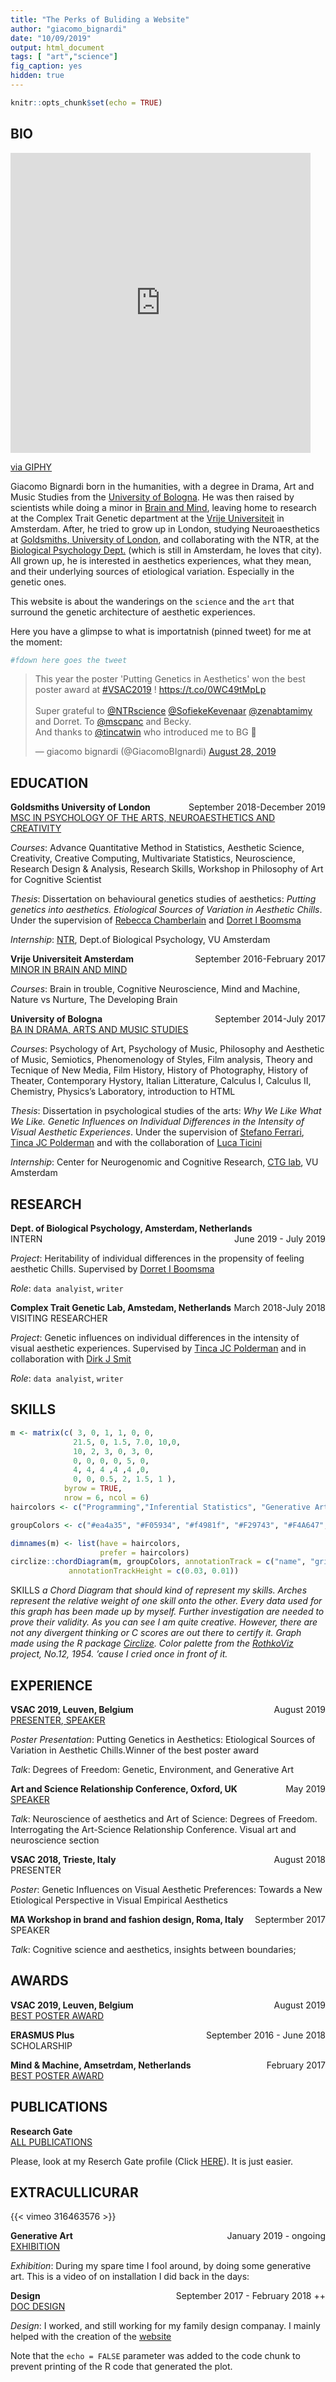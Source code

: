 ```yaml
---
title: "The Perks of Buliding a Website"
author: "giacomo_bignardi"
date: "10/09/2019"
output: html_document
tags: [ "art","science"]
fig_caption: yes
hidden: true
---
```


```r
knitr::opts_chunk$set(echo = TRUE)
```

## BIO

<iframe src="https://giphy.com/embed/26u6dIwIphLj8h10A" width="480" height="480" frameBorder="0" class="giphy-embed" allowFullScreen></iframe><p><a href="https://giphy.com/gifs/26u6dIwIphLj8h10A">via GIPHY</a></p>

Giacomo Bignardi born in the humanities, with a degree in Drama, Art and Music Studies from the [University of Bologna](https://corsi.unibo.it/laurea/DAMS). He was then raised by scientists while doing a minor in [Brain and Mind](https://minor.vu.nl/nl/minoren/brain-and-mind), leaving home to research at the Complex Trait Genetic department at the [Vrije Universiteit](https://ctg.cncr.nl/) in Amsterdam. After, he tried to grow  up in London, studying Neuroaesthetics at [Goldsmiths, University of London](https://www.gold.ac.uk/pg/msc-psychology-arts-neuroaesthetics-creativity/), and collaborating with the NTR, at the [Biological Psychology Dept.](https://tweelingenregister.vu.nl/) (which is still in Amsterdam, he loves that city). 
All grown up, he is interested in aesthetics experiences, what they mean, and their underlying sources of etiological variation. Especially in the genetic ones.

This website is about the wanderings on the `science` and the `art` that surround the genetic architecture of aesthetic experiences.


Here you have a glimpse to what is importatnish (pinned tweet) for me at the moment:


```r
#fdown here goes the tweet 
```

<blockquote class="twitter-tweet"><p lang="en" dir="ltr">This year the poster &#39;Putting Genetics in Aesthetics&#39; won the best poster award at <a href="https://twitter.com/hashtag/VSAC2019?src=hash&amp;ref_src=twsrc%5Etfw">#VSAC2019</a> ! <a href="https://t.co/0WC49tMpLp">https://t.co/0WC49tMpLp</a><br><br>Super grateful to <a href="https://twitter.com/NTRscience?ref_src=twsrc%5Etfw">@NTRscience</a> <a href="https://twitter.com/SofiekeKevenaar?ref_src=twsrc%5Etfw">@SofiekeKevenaar</a> <a href="https://twitter.com/zenabtamimy?ref_src=twsrc%5Etfw">@zenabtamimy</a> and Dorret. To <a href="https://twitter.com/mscpanc?ref_src=twsrc%5Etfw">@mscpanc</a> and Becky. <br>And thanks to <a href="https://twitter.com/tincatwin?ref_src=twsrc%5Etfw">@tincatwin</a> who introduced me to BG 🙏</p>&mdash; giacomo bignardi (@GiacomoBIgnardi) <a href="https://twitter.com/GiacomoBIgnardi/status/1166607801617174529?ref_src=twsrc%5Etfw">August 28, 2019</a></blockquote> <script async src="https://platform.twitter.com/widgets.js" charset="utf-8"></script>

## EDUCATION

<p style="text-align:left;">
    <strong>Goldsmiths University of London</strong>
    <span style="float:right;"> 
    September 2018-December 2019
    </span>
<a href = "https://www.gold.ac.uk/pg/msc-psychology-arts-neuroaesthetics-creativity/"><br>MSC IN PSYCHOLOGY OF THE ARTS, NEUROAESTHETICS AND CREATIVITY</br></a>
</p>


*Courses*: Advance Quantitative Method in Statistics, Aesthetic Science, Creativity, Creative Computing, Multivariate Statistics, Neuroscience, Research Design & Analysis, Research Skills, Workshop in Philosophy of Art for Cognitive Scientist

*Thesis*: Dissertation on behavioural genetics studies of aesthetics: *Putting genetics into aesthetics. Etiological Sources of Variation in Aesthetic Chills*. Under the supervision of [Rebecca Chamberlain](https://www.researchgate.net/profile/Rebecca_Chamberlain) and [Dorret I Boomsma](https://www.researchgate.net/profile/Dorret_Boomsma)

*Internship*: [NTR](https://tweelingenregister.vu.nl/), Dept.of Biological Psychology, VU Amsterdam


<p style="text-align:left;">
    <strong>Vrije Universiteit Amsterdam </strong>
    <span style="float:right;">
        September 2016-February  2017
    </span>
 <a href = "https://minor.vu.nl/nl/minoren/brain-and-mind"><br>MINOR IN BRAIN AND MIND</br></a>
</p>

*Courses*: Brain in trouble, Cognitive Neuroscience, Mind and Machine, Nature vs Nurture, The Developing Brain


<p style="text-align:left;">
    <strong>University of Bologna </strong>
    <span style="float:right;">
        September 2014-July 2017 
    </span>
    <a href = "https://corsi.unibo.it/laurea/DAMS"><br>BA IN DRAMA, ARTS AND MUSIC STUDIES</br></a>
</p>

*Courses*: Psychology of Art, Psychology of Music, Philosophy and Aesthetic of Music, Semiotics, Phenomenology of Styles, Film analysis, Theory and Tecnique of New Media, Film History, History of Photography, History of Theater, Contemporary Hystory, Italian Litterature, Calculus I, Calculus II, Chemistry, Physics's Laboratory, introduction to HTML


*Thesis*: Dissertation in psychological studies of the arts: *Why We Like What We Like. Genetic Influences on Individual Differences in the Intensity of Visual Aesthetic Experiences*. Under the supervision of [Stefano Ferrari](https://www.unibo.it/sitoweb/stefano.ferrari/en), [Tinca JC Polderman](https://www.researchgate.net/profile/Tinca_Polderman) and with the collaboration of [Luca Ticini](https://www.researchgate.net/profile/Luca_Ticini_Frsa)


*Internship*: Center for Neurogenomic and Cognitive Research, [CTG lab](https://ctg.cncr.nl/), VU Amsterdam

## RESEARCH

<p style="text-align:left;">
    <strong>Dept. of Biological Psychology, Amsterdam, Netherlands</strong>
    <span style="float:right;"> 
    June 2019 - July 2019
    </span>
<br>INTERN</br>
</p>

*Project*: Heritability of individual differences in the propensity of feeling aesthetic Chills. Supervised by [Dorret I Boomsma](https://www.researchgate.net/profile/Dorret_Boomsma)

*Role*: `data analyist`, `writer`

<p style="text-align:left;">
    <strong>Complex Trait Genetic Lab, Amstedam, Netherlands</strong>
    <span style="float:right;"> 
    March 2018-July 2018
    </span>
<br>VISITING RESEARCHER</br>
</p>

*Project*: Genetic influences on individual differences in the intensity of visual aesthetic experiences. Supervised by [Tinca JC Polderman](https://www.researchgate.net/profile/Tinca_Polderman) and in collaboration with [Dirk J Smit](https://www.researchgate.net/profile/Dirk_Smit)

*Role*: `data analyist`, `writer`

## SKILLS


```r
m <- matrix(c( 3, 0, 1, 1, 0, 0,
              21.5, 0, 1.5, 7.0, 10,0, 
              10, 2, 3, 0, 3, 0, 
              0, 0, 0, 0, 5, 0,
              4, 4, 4 ,4 ,4 ,0,
              0, 0, 0.5, 2, 1.5, 1 ),
            byrow = TRUE,
            nrow = 6, ncol = 6)
haircolors <- c("Programming","Inferential Statistics", "Generative Art", "WebDesign", "Creativity","Design")

groupColors <- c("#ea4a35", "#F05934", "#f4981f", "#F29743", "#F4A647", "#F2CF60")

dimnames(m) <- list(have = haircolors,
                    prefer = haircolors)
circlize::chordDiagram(m, groupColors, annotationTrack = c("name", "grid"),
             annotationTrackHeight = c(0.03, 0.01))
```

SKILLS \ref{fig:figs} *a Chord Diagram that should kind of represent my skills. Arches represent the relative weight of one skill onto the other. Every data used for this graph has been made up by myself. Further investigation are needed to prove their validity. As you can see I am quite creative. However, there are not any divergent thinking or C scores are out there to certify it. Graph made using the R package [Circlize](https://github.com/jokergoo/circlize). Color palette from the [RothkoViz](http://ereyes.net/rothkoviz/00-colors.html) project, No.12, 1954. 'cause I cried once in front of it.*

## EXPERIENCE

<p style="text-align:left;">
    <strong>VSAC 2019, Leuven, Belgium</strong>
    <span style="float:right;"> 
    August 2019
    </span>
   <br> <a href="https://www.researchgate.net/publication/335352770_Putting_Genetics_in_Aesthetics_Etiological_Sources_of_Variation_in_Aesthetic_Chills">PRESENTER</a>,<a href="https://www.researchgate.net/publication/335353025_Degrees_of_Freedom_Genetic_Environment_and_Generative_Art"> SPEAKER</br></a>
</p>

*Poster Presentation*: Putting Genetics in Aesthetics: Etiological Sources of Variation in Aesthetic Chills.Winner of the best poster award

*Talk*: Degrees of Freedom: Genetic, Environment, and Generative Art

<p style="text-align:left;">
    <strong>Art and Science Relationship Conference, Oxford, UK</strong>
    <span style="float:right;"> 
    May 2019
    </span>
  <a href="https://www.facebook.com/385058852329692/photos/ms.c.eJwtycEJADAMAsCNCklUdP~;FQkufx6FHlGAoqT54tlkjkt~;p~_zYW5~;kJtA~-~-.bps.a.423656635136580/423656928469884/?type=3&theater"> <br>SPEAKER</br></a>
</p>

</p>

*Talk*: Neuroscience of aesthetics and Art of Science: Degrees of Freedom. Interrogating the Art-Science Relationship Conference. Visual art and neuroscience section

<p style="text-align:left;">
    <strong>VSAC 2018, Trieste, Italy</strong>
    <span style="float:right;"> 
    August 2018
    </span>
<br>PRESENTER</br>
</p>

*Poster*: Genetic Influences on Visual Aesthetic Preferences: Towards a New Etiological Perspective in Visual Empirical Aesthetics

<p style="text-align:left;">
    <strong>MA Workshop in brand and fashion design, Roma, Italy </strong>
    <span style="float:right;"> 
    Septermber 2017
    </span>
<br>SPEAKER</br>
</p>

*Talk*: Cognitive science and aesthetics, insights between boundaries;


## AWARDS

<p style="text-align:left;">
    <strong>VSAC 2019, Leuven, Belgium</strong>
    <span style="float:right;"> 
    August 2019
    </span>
<a href="https://www.researchgate.net/publication/335352770_Putting_Genetics_in_Aesthetics_Etiological_Sources_of_Variation_in_Aesthetic_Chills"><br>BEST POSTER AWARD</br></a>
</p>

<p style="text-align:left;">
    <strong>ERASMUS Plus</strong>
    <span style="float:right;"> 
    September 2016 - June 2018
    </span>
<br>SCHOLARSHIP</br>
</p>

<p style="text-align:left;">
    <strong>Mind & Machine, Amsetrdam, Netherlands</strong>
    <span style="float:right;"> 
    February 2017
    </span>
      </span>
<a href="https://giacomo673.wixsite.com/feelease"><br>BEST POSTER AWARD</br></a>
</p>

## PUBLICATIONS

<p style="text-align:left;">
    <strong>Research Gate</strong>
<a href="https://www.researchgate.net/publication/335352770_Putting_Genetics_in_Aesthetics_Etiological_Sources_of_Variation_in_Aesthetic_Chills"><br>ALL PUBLICATIONS</br></a>
</p>

Please, look at my Reserch Gate profile (Click [HERE](https://www.researchgate.net/profile/Giacomo_Bignardi2?ev=hdr_xprf&_sg=1xemDHvtq2DBEWPb0sHedHaAP_RPDFn7OdHcsGtBP-xZy4D0oaHkvH9oLhRq2plL8W5Diz1j5p6jDPf_jlxYU1Nh)). It is just easier. 

## EXTRACULLICURAR

{{< vimeo 316463576 >}}
<p style="text-align:left;">
    <strong> Generative Art  </strong>
    <span style="float:right;"> 
    January 2019 - ongoing
    </span>
  <a href="https://www.facebook.com/385058852329692/photos/ms.c.eJwtycEJADAMAsCNCklUdP~;FQkufx6FHlGAoqT54tlkjkt~;p~_zYW5~;kJtA~-~-.bps.a.423656635136580/423656928469884/?type=3&theater"> <br>EXHIBITION</br></a>
</p>

*Exhibition*: During my spare time I fool around, by doing some generative art. This is a video of on installation I did back in the days:

<p style="text-align:left;">
    <strong> Design </strong>
    <span style="float:right;"> 
    September 2017 - February 2018 ++
    </span>
  <a href="https://www.facebook.com/385058852329692/photos/ms.c.eJwtycEJADAMAsCNCklUdP~;FQkufx6FHlGAoqT54tlkjkt~;p~_zYW5~;kJtA~-~-.bps.a.423656635136580/423656928469884/?type=3&theater"> <br>DOC DESIGN</br></a>
</p>

*Design*: I worked, and still working for my family design companay. I mainly helped with the creation of the [website](https:://www.doc.design)






Note that the `echo = FALSE` parameter was added to the code chunk to prevent printing of the R code that generated the plot.
